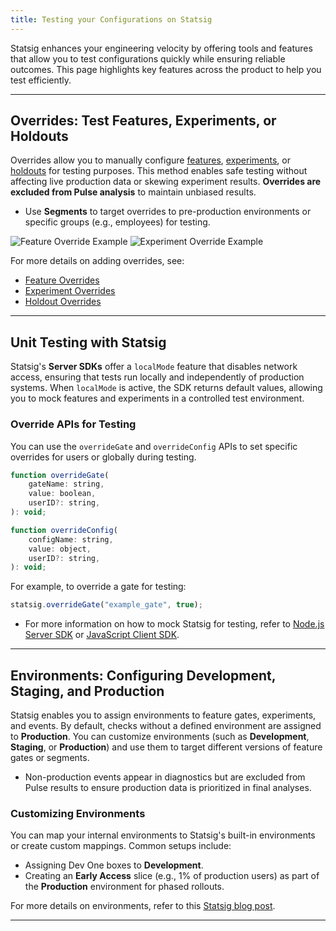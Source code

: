 ```yaml
---
title: Testing your Configurations on Statsig
---
```


Statsig enhances your engineering velocity by offering tools and features that allow you to test configurations quickly while ensuring reliable outcomes. This page highlights key features across the product to help you test efficiently.

---

## Overrides: Test Features, Experiments, or Holdouts

Overrides allow you to manually configure [features](/feature-flags/overrides#adding-an-override), [experiments](/experiments-plus/overrides), or [holdouts](/holdouts) for testing purposes. This method enables safe testing without affecting live production data or skewing experiment results. **Overrides are excluded from Pulse analysis** to maintain unbiased results.

- Use **Segments** to target overrides to pre-production environments or specific groups (e.g., employees) for testing.

![Feature Override Example](/images/tutorials/testing/testing-feature-override.png)
![Experiment Override Example](/images/tutorials/testing/testing-experiment-override.png)

For more details on adding overrides, see:
- [Feature Overrides](/feature-flags/overrides#adding-an-override)
- [Experiment Overrides](/experiments-plus/overrides)
- [Holdout Overrides](/holdouts)

---

## Unit Testing with Statsig

Statsig's **Server SDKs** offer a `localMode` feature that disables network access, ensuring that tests run locally and independently of production systems. When `localMode` is active, the SDK returns default values, allowing you to mock features and experiments in a controlled test environment.

### Override APIs for Testing
You can use the `overrideGate` and `overrideConfig` APIs to set specific overrides for users or globally during testing.

```js
function overrideGate(
    gateName: string,
    value: boolean,
    userID?: string,
): void;
```

```js
function overrideConfig(
    configName: string,
    value: object,
    userID?: string,
): void;
```

For example, to override a gate for testing:

```js
statsig.overrideGate("example_gate", true);
```

- For more information on how to mock Statsig for testing, refer to [Node.js Server SDK](/server/nodejsServerSDK#how-can-i-mock-statsig-for-testing) or [JavaScript Client SDK](/client/javascript-sdk#testing).

---

## Environments: Configuring Development, Staging, and Production

Statsig enables you to assign environments to feature gates, experiments, and events. By default, checks without a defined environment are assigned to **Production**. You can customize environments (such as **Development**, **Staging**, or **Production**) and use them to target different versions of feature gates or segments.

- Non-production events appear in diagnostics but are excluded from Pulse results to ensure production data is prioritized in final analyses.

### Customizing Environments
You can map your internal environments to Statsig's built-in environments or create custom mappings. Common setups include:
- Assigning Dev One boxes to **Development**.
- Creating an **Early Access** slice (e.g., 1% of production users) as part of the **Production** environment for phased rollouts.

For more details on environments, refer to this [Statsig blog post](https://blog.statsig.com/environments-on-statsig-6a818805b3c2).

---
